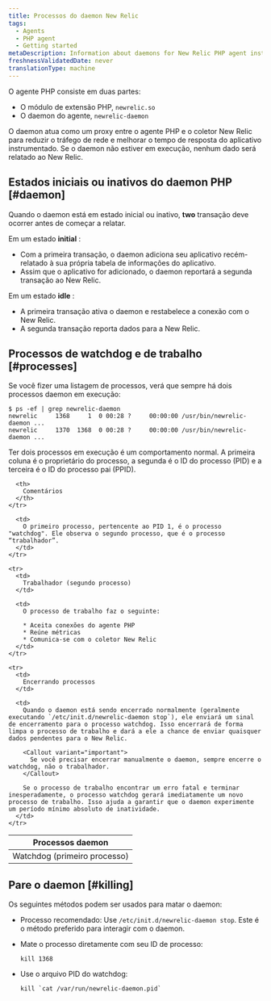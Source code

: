 ```yaml
---
title: Processos do daemon New Relic
tags:
  - Agents
  - PHP agent
  - Getting started
metaDescription: Information about daemons for New Relic PHP agent installations prior to 3.0.
freshnessValidatedDate: never
translationType: machine
---
```


O agente PHP consiste em duas partes:

* O módulo de extensão PHP, `newrelic.so`
* O daemon do agente, `newrelic-daemon`

O daemon atua como um proxy entre o agente PHP e o coletor New Relic para reduzir o tráfego de rede e melhorar o tempo de resposta do aplicativo instrumentado. Se o daemon não estiver em execução, nenhum dado será relatado ao New Relic.

## Estados iniciais ou inativos do daemon PHP [#daemon]

Quando o daemon está em estado inicial ou inativo, <DNT>**two**</DNT> transação deve ocorrer antes de começar a relatar.

Em um estado <DNT>**initial**</DNT> :

* Com a primeira transação, o daemon adiciona seu aplicativo recém-relatado à sua própria tabela de informações do aplicativo.
* Assim que o aplicativo for adicionado, o daemon reportará a segunda transação ao New Relic.

Em um estado <DNT>**idle**</DNT> :

* A primeira transação ativa o daemon e restabelece a conexão com o New Relic.
* A segunda transação reporta dados para a New Relic.

## Processos de watchdog e de trabalho [#processes]

Se você fizer uma listagem de processos, verá que sempre há dois processos daemon em execução:

```
$ ps -ef | grep newrelic-daemon
newrelic     1368     1  0 00:28 ?     00:00:00 /usr/bin/newrelic-daemon ...
newrelic     1370  1368  0 00:28 ?     00:00:00 /usr/bin/newrelic-daemon ...
```

Ter dois processos em execução é um comportamento normal. A primeira coluna é o proprietário do processo, a segunda é o ID do processo (PID) e a terceira é o ID do processo pai (PPID).

<table>
  <thead>
    <tr>
      <th style={{ width: "200px" }}>
        Processos daemon
      </th>

      <th>
        Comentários
      </th>
    </tr>
  </thead>

  <tbody>
    <tr>
      <td>
        Watchdog (primeiro processo)
      </td>

      <td>
        O primeiro processo, pertencente ao PID 1, é o processo "watchdog". Ele observa o segundo processo, que é o processo “trabalhador”.
      </td>
    </tr>

    <tr>
      <td>
        Trabalhador (segundo processo)
      </td>

      <td>
        O processo de trabalho faz o seguinte:

        * Aceita conexões do agente PHP
        * Reúne métricas
        * Comunica-se com o coletor New Relic
      </td>
    </tr>

    <tr>
      <td>
        Encerrando processos
      </td>

      <td>
        Quando o daemon está sendo encerrado normalmente (geralmente executando `/etc/init.d/newrelic-daemon stop`), ele enviará um sinal de encerramento para o processo watchdog. Isso encerrará de forma limpa o processo de trabalho e dará a ele a chance de enviar quaisquer dados pendentes para o New Relic.

        <Callout variant="important">
          Se você precisar encerrar manualmente o daemon, sempre encerre o watchdog, não o trabalhador.
        </Callout>

        Se o processo de trabalho encontrar um erro fatal e terminar inesperadamente, o processo watchdog gerará imediatamente um novo processo de trabalho. Isso ajuda a garantir que o daemon experimente um período mínimo absoluto de inatividade.
      </td>
    </tr>
  </tbody>
</table>

## Pare o daemon [#killing]

Os seguintes métodos podem ser usados para matar o daemon:

* Processo recomendado: Use `/etc/init.d/newrelic-daemon stop`. Este é o método preferido para interagir com o daemon.

* Mate o processo diretamente com seu ID de processo:

  ```
  kill 1368
  ```

* Use o arquivo PID do watchdog:

  ```
  kill `cat /var/run/newrelic-daemon.pid`
  ```
